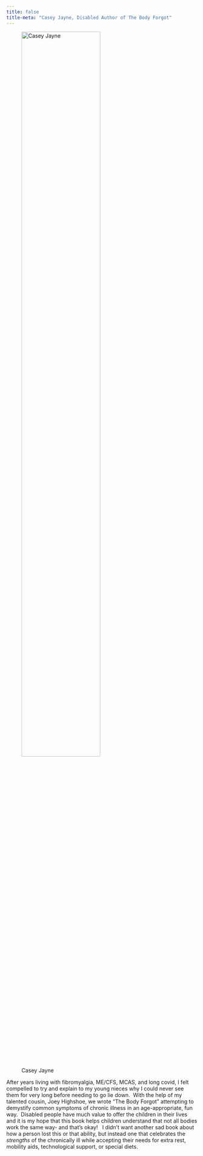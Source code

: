 ```yaml
---
title: false
title-meta: "Casey Jayne, Disabled Author of The Body Forgot"
---
```


![Casey Jayne](casey_car.JPG){fig-alt="Caucasian female with brown hair in a high bun with a broad smile and camisole shirt, sitting in a car with seatbelt on" fig-align="center" width="70%"}

After years living with fibromyalgia, ME/CFS, MCAS, and long covid, I felt compelled to try and explain to my young nieces why I could never see them for very long before needing to go lie down.  With the help of my talented cousin, Joey Highshoe, we wrote “The Body Forgot” attempting to demystify common symptoms of chronic illness in an age-appropriate, fun way.  Disabled people have much value to offer the children in their lives and it is my hope that this book helps children understand that not all bodies work the same way- and that’s okay!   I didn’t want another sad book about how a person lost this or that ability, but instead one that celebrates the *strengths* of the chronically ill while accepting their needs for extra rest, mobility aids, technological support, or special diets.  
